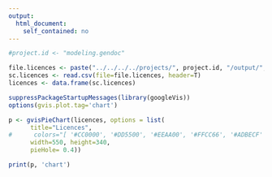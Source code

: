 ```yaml
---
output: 
  html_document:
    self_contained: no
---
```


```r
#project.id <- "modeling.gendoc"

file.licences <- paste("../../../../projects/", project.id, "/output/", project.id, "_scancode_licences.csv", sep="")
sc.licences <- read.csv(file=file.licences, header=T)
licences <- data.frame(sc.licences)

suppressPackageStartupMessages(library(googleVis))
options(gvis.plot.tag='chart')

p <- gvisPieChart(licences, options = list(
      title="Licences",
#      colors="[ '#CC0000', '#DD5500', '#EEAA00', '#FFCC66', '#ADBECF' ]",
      width=550, height=340,
      pieHole= 0.4))

print(p, 'chart')
```